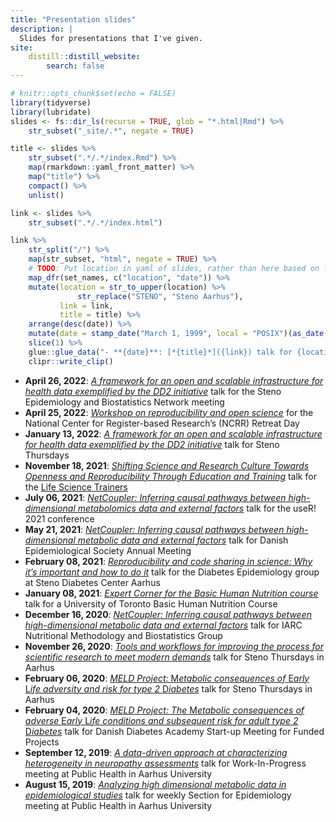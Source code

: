 ```yaml
---
title: "Presentation slides"
description: |
  Slides for presentations that I've given.
site: 
    distill::distill_website:
        search: false
---
```


```r
# knitr::opts_chunk$set(echo = FALSE)
library(tidyverse)
library(lubridate)
slides <- fs::dir_ls(recurse = TRUE, glob = "*.html|Rmd") %>% 
    str_subset("_site/.*", negate = TRUE) 

title <- slides %>% 
    str_subset(".*/.*/index.Rmd") %>% 
    map(rmarkdown::yaml_front_matter) %>% 
    map("title") %>% 
    compact() %>% 
    unlist()

link <- slides %>% 
    str_subset(".*/.*/index.html") 

link %>% 
    str_split("/") %>% 
    map(str_subset, "html", negate = TRUE) %>% 
    # TODO: Put location in yaml of slides, rather than here based on filename
    map_dfr(set_names, c("location", "date")) %>% 
    mutate(location = str_to_upper(location) %>% 
               str_replace("STENO", "Steno Aarhus"),
           link = link,
           title = title) %>%
    arrange(desc(date)) %>% 
    mutate(date = stamp_date("March 1, 1999", local = "POSIX")(as_date(date))) %>% 
    slice(1) %>% 
    glue::glue_data("- **{date}**: [*{title}*]({link}) talk for {location}") %>% 
    clipr::write_clip()
```

- **April 26, 2022**: [*A framework for an open and scalable infrastructure for health data exemplified by the DD2 initiative*](steno/2022-04-26/index.html) talk for the Steno Epidemiology and Biostatistics Network meeting
- **April 25, 2022**: [*Workshop on reproducibility and open science*](au/2022-04-25/index.html) for the National Center for Register-based Research's (NCRR) Retreat Day
- **January 13, 2022**: [*A framework for an open and scalable infrastructure for health data exemplified by the DD2 initiative*](steno/2022-01-13/index.html) talk for Steno Thursdays
- **November 18, 2021**: [*Shifting Science and Research Culture Towards Openness and Reproducibility Through Education and Training*](misc/2021-11-18/index.html) talk for the [Life Science Trainers](https://lifescitrainers.org/2021/11/09/november-2021-how-i-teach-life-scientists-r/)
- **July 06, 2021**: [*NetCoupler: Inferring causal pathways between high-dimensional metabolomics data and external factors*](user/2021-07-06/index.html) talk for the useR! 2021 conference
- **May 21, 2021**: [*NetCoupler: Inferring causal pathways between high-dimensional metabolic data and external factors*](des/2021-05-21/index.html) talk for Danish Epidemiological Society Annual Meeting
- **February 08, 2021**: [*Reproducibility and code sharing in science: Why it's important and how to do it*](steno/2021-02-08/index.html) talk for the Diabetes Epidemiology group at Steno Diabetes Center Aarhus 
- **January 08, 2021**: [*Expert Corner for the Basic Human Nutrition course*](misc/2021-01-08/index.html) talk for a University of Toronto Basic Human Nutrition Course
- **December 16, 2020**: [*NetCoupler: Inferring causal pathways between high-dimensional metabolic data and external factors*](iarc/2020-12-16/index.html) talk for IARC Nutritional Methodology and Biostatistics Group
- **November 26, 2020**: [*Tools and workflows for improving the process for scientific research to meet modern demands*](steno/2020-11-26/index.html) talk for Steno Thursdays in Aarhus
- **February 06, 2020**: [*MELD Project: *M*etabolic consequences of *E*arly *L*ife adversity and risk for type 2 *D*iabetes*](steno/2020-02-06/index.html) talk for Steno Thursdays in Aarhus
- **February 04, 2020**: [*MELD Project: The *M*etabolic consequences of adverse *E*arly *L*ife conditions and subsequent risk for adult type 2 *D*iabetes*](dda/2020-02-04/index.html) talk for Danish Diabetes Academy Start-up Meeting for Funded Projects
- **September 12, 2019**: [*A data-driven approach at characterizing heterogeneity in neuropathy assessments*](au-ph/2019-09-12/index.html) talk for Work-In-Progress meeting at Public Health in Aarhus University
- **August 15, 2019**: [*Analyzing high dimensional metabolic data in epidemiological studies*](au-ph/2019-08-15/slides.html) talk for weekly Section for Epidemiology meeting at Public Health in Aarhus University
